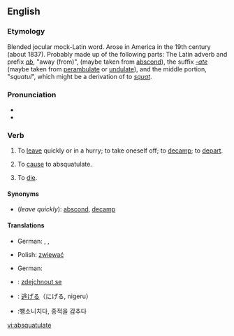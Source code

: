 {{was wotd|2006|June|17}}
==English==

===Etymology===
Blended jocular mock-Latin word. Arose in America in the 19th century (about 1837). Probably made up of the following parts: The Latin adverb and prefix ''[[ab]]'', "away (from)", (maybe taken from [[abscond]]), the suffix ''[[-ate]]'' (maybe taken from [[perambulate]] or [[undulate]]), and the middle portion, "''squatul''", which might be a derivation of to ''[[squat]]''.

===Pronunciation===
*{{IPA|/æbˈskwɑʧəleɪt/}}
*{{audio|en-us-absquatulate.ogg|Audio (US)}}

===Verb===
{{en-verb|absquatulat|ing}}

# {{intransitive}}  To [[leave]] quickly or in a hurry; to take oneself off; to [[decamp]]; to [[depart]].
# {{intransitive}} To [[cause]] to absquatulate.
# {{intransitive}} To [[die]].

====Synonyms====
* (''leave quickly''): [[abscond]], [[decamp]]

====Translations====
{{trans-top|to leave quickly or in a hurry; to take oneself off; to decamp; to depart}}
* German: {{t+|de|fliehen}}, {{t+|de|fortlaufen}}, {{t+|de|davonmachen}}
{{trans-mid}}
* Polish: [[zwiewać]]
{{trans-bottom}}

{{trans-top|to cause to absquatulate}}
{{trans-mid}}
{{trans-bottom}}

{{trans-top|to die}}
* German: {{t+|de|sterben}}
{{trans-mid}}
{{trans-bottom}}

{{checktrans-top}}
*{{ttbc|Czech}}: [[zdejchnout se]]
*{{ttbc|Japanese}}: [[逃げる]]（にげる, nigeru）

*{{ttbc|Korean}}:뺑소니치다, 종적을 감추다
{{checktrans-bottom}}

[[vi:absquatulate]]